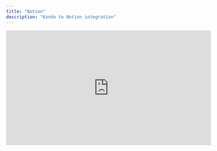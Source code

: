 ```yaml
---
title: "Notion"
description: "Kondo to Notion integration"
---
```


<iframe width="560" height="315" src="https://www.youtube.com/embed/ktKuUBMT4zo?si=8skm_rETU9vX3oVz" title="YouTube video player" frameborder="0" allow="accelerometer; autoplay; clipboard-write; encrypted-media; gyroscope; picture-in-picture; web-share" referrerpolicy="strict-origin-when-cross-origin" allowfullscreen />

### Step 1: Create a new Notion database

1. Create a new database

2. Create one column (any name / type will work)

3. Click ‘Share’ and copy URL

![CleanShot 2025-02-18 at 18.29.05.gif](attachment:422b9b88-0152-4820-9aa1-8c433aca3b4d:CleanShot_2025-02-18_at_18.29.05.gif)